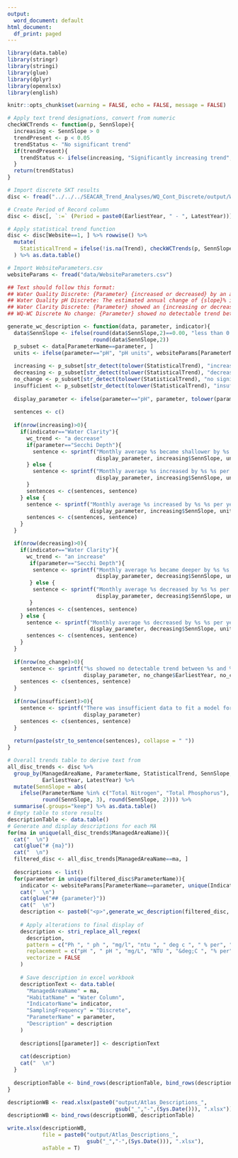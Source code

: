 ```yaml
---
output:
  word_document: default
html_document:
  df_print: paged
---
```


```r
library(data.table)
library(stringr)
library(stringi)
library(glue)
library(dplyr)
library(openxlsx)
library(english)

knitr::opts_chunk$set(warning = FALSE, echo = FALSE, message = FALSE)

# Apply text trend designations, convert from numeric
checkWCTrends <- function(p, SennSlope){
  increasing <- SennSlope > 0
  trendPresent <- p < 0.05
  trendStatus <- "No significant trend"
  if(trendPresent){
    trendStatus <- ifelse(increasing, "Significantly increasing trend", "Significantly decreasing trend")
  }          
  return(trendStatus)
}

# Import discrete SKT results
disc <- fread("../../../SEACAR_Trend_Analyses/WQ_Cont_Discrete/output/WQ_Discrete_All_KendallTau_Stats.txt") %>% distinct()

# Create Period of Record column
disc <- disc[, `:=` (Period = paste0(EarliestYear, " - ", LatestYear))]

# Apply statistical trend function
disc <- disc[Website==1, ] %>% rowwise() %>%
  mutate(
    StatisticalTrend = ifelse(!is.na(Trend), checkWCTrends(p, SennSlope), "Insufficient data")
  ) %>% as.data.table()

# Import WebsiteParameters.csv
websiteParams <- fread("data/WebsiteParameters.csv")

```

```r
## Text should follow this format:
## Water Quality Discrete: {Parameter} {increased or decreased} by an average of {slope}% per year.
## Water Quality pH Discrete: The estimated annual change of {slope}% in pH indicated that {pos_slope_alkalinity or neg_slope_acidity} increased over time.
## Water Clarity Discrete: {Parameter} showed an {increasing or decreasing} trend by {slope}% per year, indicating an {increase or decrease} in water clarity.
## WQ-WC Discrete No change: {Parameter} showed no detectable trend between {beg_year} and {end_year}.
```

```r
generate_wc_description <- function(data, parameter, indicator){
  data$SennSlope <- ifelse(round(data$SennSlope,2)==0.00, "less than 0.01", 
                           round(data$SennSlope,2))
  p_subset <- data[ParameterName==parameter, ]
  units <- ifelse(parameter=="pH", "pH units", websiteParams[ParameterName==parameter, unique(ParameterUnits)])
  
  increasing <- p_subset[str_detect(tolower(StatisticalTrend), "increasing"), ]
  decreasing <- p_subset[str_detect(tolower(StatisticalTrend), "decreasing"), ]
  no_change <- p_subset[str_detect(tolower(StatisticalTrend), "no significant"), ]
  insufficient <- p_subset[str_detect(tolower(StatisticalTrend), "insufficient"), ]
  
  display_parameter <- ifelse(parameter=="pH", parameter, tolower(parameter))
  
  sentences <- c()
  
  if(nrow(increasing)>0){
    if(indicator=="Water Clarity"){
      wc_trend <- "a decrease"
      if(parameter=="Secchi Depth"){
        sentence <- sprintf("Monthly average %s became shallower by %s %s per year, indicating %s in water clarity.", 
                            display_parameter, increasing$SennSlope, units, wc_trend)
      } else {
        sentence <- sprintf("Monthly average %s increased by %s %s per year, indicating %s in water clarity.", 
                            display_parameter, increasing$SennSlope, units, wc_trend)
      }
      sentences <- c(sentences, sentence)
    } else {
      sentence <- sprintf("Monthly average %s increased by %s %s per year.", 
                          display_parameter, increasing$SennSlope, units)
      sentences <- c(sentences, sentence)
    }
  }

  if(nrow(decreasing)>0){
    if(indicator=="Water Clarity"){
      wc_trend <- "an increase"
       if(parameter=="Secchi Depth"){
        sentence <- sprintf("Monthly average %s became deeper by %s %s per year, indicating %s in water clarity.", 
                            display_parameter, decreasing$SennSlope, units, wc_trend)
       } else {
        sentence <- sprintf("Monthly average %s decreased by %s %s per year, indicating %s in water clarity.", 
                            display_parameter, decreasing$SennSlope, units, wc_trend)
       }
      sentences <- c(sentences, sentence)     
    } else {
      sentence <- sprintf("Monthly average %s decreased by %s %s per year.", 
                          display_parameter, decreasing$SennSlope, units)
      sentences <- c(sentences, sentence)      
    }
  }
  
  if(nrow(no_change)>0){
    sentence <- sprintf("%s showed no detectable trend between %s and %s.", 
                        display_parameter, no_change$EarliestYear, no_change$LatestYear)
    sentences <- c(sentences, sentence)
  }
  
  if(nrow(insufficient)>0){
    sentence <- sprintf("There was insufficient data to fit a model for %s.", 
                        display_parameter)
    sentences <- c(sentences, sentence)
  }
  
  return(paste(str_to_sentence(sentences), collapse = " "))
}
```

```r
# Overall trends table to derive text from
all_disc_trends <- disc %>% 
  group_by(ManagedAreaName, ParameterName, StatisticalTrend, SennSlope, 
           EarliestYear, LatestYear) %>%
  mutate(SennSlope = abs(
    ifelse(ParameterName %in% c("Total Nitrogen", "Total Phosphorus"), 
           round(SennSlope, 3), round(SennSlope, 2)))) %>%
  summarise(.groups="keep") %>% as.data.table()
# Empty table to store results
descriptionTable <- data.table()
# Generate and display descriptions for each MA
for(ma in unique(all_disc_trends$ManagedAreaName)){
  cat("  \n")
  cat(glue("# {ma}"))
  cat("  \n")
  filtered_disc <- all_disc_trends[ManagedAreaName==ma, ]
  
  descriptions <- list()
  for(parameter in unique(filtered_disc$ParameterName)){
    indicator <- websiteParams[ParameterName==parameter, unique(IndicatorName)]
    cat("  \n")
    cat(glue("## {parameter}"))
    cat("  \n")
    description <- paste0("<p>",generate_wc_description(filtered_disc, parameter, indicator),"</p>")
    
    # Apply alterations to final display of
    description <- stri_replace_all_regex(
      description,
      pattern = c("Ph ", " ph ", "mg/l", "ntu ", " deg c ", " % per", "ug/l", "secchi", " pcu ", " ph\\.", "pheophytin "),
      replacement = c("pH ", " pH ", "mg/L", "NTU ", "&deg;C ", "% per", "&micro;g/L", "Secchi", " PCU ", " pH.", "pheophytin, "),
      vectorize = FALSE
    )
    
    # Save description in excel workbook
    descriptionText <- data.table(
      "ManagedAreaName" = ma,
      "HabitatName" = "Water Column",
      "IndicatorName"= indicator,
      "SamplingFrequency" = "Discrete",
      "ParameterName" = parameter,
      "Description" = description
    )
    
    descriptions[[parameter]] <- descriptionText
    
    cat(description)
    cat("  \n")
  }
  
  descriptionTable <- bind_rows(descriptionTable, bind_rows(descriptions))
}

descriptionWB <- read.xlsx(paste0("output/Atlas_Descriptions_", 
                                  gsub("_","-",(Sys.Date())), ".xlsx"))
descriptionWB <- bind_rows(descriptionWB, descriptionTable)

write.xlsx(descriptionWB, 
           file = paste0("output/Atlas_Descriptions_", 
                         gsub("_","-",(Sys.Date())), ".xlsx"),
           asTable = T)
```